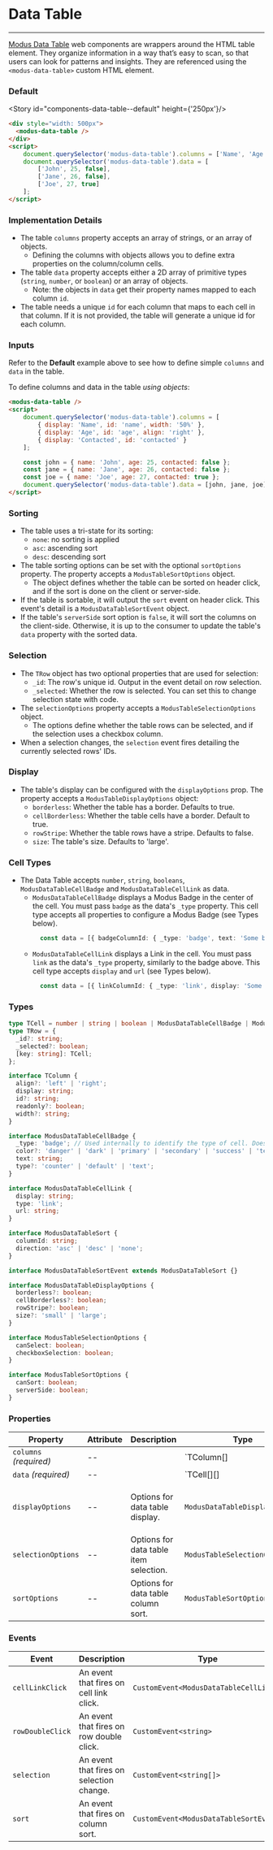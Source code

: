
# Data Table

<modus-alert type="warning" message="This component is under construction!"/>

---

[Modus Data Table](https://modus.trimble.com/components/tables/) web components are wrappers around the HTML table element.
They organize information in a way that’s easy to scan, so that users can look for patterns and insights.
They are referenced using the `<modus-data-table>` custom HTML element.

### Default

<Story id="components-data-table--default" height={'250px'}/>

```html
<div style="width: 500px">
  <modus-data-table />
</div>
<script>
    document.querySelector('modus-data-table').columns = ['Name', 'Age', 'Contacted'];
    document.querySelector('modus-data-table').data = [
        ['John', 25, false],
        ['Jane', 26, false],
        ['Joe', 27, true]
    ];
</script>
```

### Implementation Details
- The table `columns` property accepts an array of strings, or an array of objects.
  - Defining the columns with objects allows you to define extra properties on the column/column cells.
- The table `data` property accepts either a 2D array of primitive types (`string`, `number`, or `boolean`) or an array of objects.
  - Note: the objects in `data` get their property names mapped to each column `id`.
- The table needs a unique `id` for each column that maps to each cell in that column. If it is not provided, the table will generate a unique id for each column.


### Inputs
Refer to the **Default** example above to see how to define simple `columns` and `data` in the table.

To define columns and data in the table *using objects*:
```html
<modus-data-table />
<script>
    document.querySelector('modus-data-table').columns = [
        { display: 'Name', id: 'name', width: '50%' },
        { display: 'Age', id: 'age', align: 'right' },
        { display: 'Contacted', id: 'contacted' }
    ];

    const john = { name: 'John', age: 25, contacted: false };
    const jane = { name: 'Jane', age: 26, contacted: false };
    const joe = { name: 'Joe', age: 27, contacted: true };
    document.querySelector('modus-data-table').data = [john, jane, joe];
</script>
```

### Sorting
- The table uses a tri-state for its sorting:
  - `none`: no sorting is applied
  - `asc`: ascending sort
  - `desc`: descending sort
- The table sorting options can be set with the optional `sortOptions` property. The property accepts a `ModusTableSortOptions` object.
  - The object defines whether the table can be sorted on header click, and if the sort is done on the client or server-side.
- If the table is sortable, it will output the `sort` event on header click. This event's detail is a `ModusDataTableSortEvent` object.
- If the table's `serverSide` sort option is `false`, it will sort the columns on the client-side. Otherwise, it is up to the consumer to update the table's `data` property with the sorted data.

### Selection
- The `TRow` object has two optional properties that are used for selection:
  - `_id`: The row's unique id. Output in the event detail on row selection.
  - `_selected`: Whether the row is selected. You can set this to change selection state with code.
- The `selectionOptions` property accepts a `ModusTableSelectionOptions` object.
  - The options define whether the table rows can be selected, and if the selection uses a checkbox column.
- When a selection changes, the `selection` event fires detailing the currently selected rows' IDs.

### Display
- The table's display can be configured with the `displayOptions` prop. The property accepts a `ModusTableDisplayOptions` object:
  - `borderless`: Whether the table has a border. Defaults to true.
  - `cellBorderless`: Whether the table cells have a border. Default to true.
  - `rowStripe`: Whether the table rows have a stripe. Defaults to false.
  - `size`: The table's size. Defaults to 'large'.


### Cell Types
- The Data Table accepts `number`, `string`, `booleans`, `ModusDataTableCellBadge` and `ModusDataTableCellLink` as data.
  - `ModusDataTableCellBadge` displays a Modus Badge in the center of the cell. You must pass `badge` as the data's `_type` property. This cell type accepts all properties to configure a Modus Badge (see Types below).
    ```ts
      const data = [{ badgeColumnId: { _type: 'badge', text: 'Some badge text' }}];
    ```
  - `ModusDataTableCellLink` displays a Link in the cell. You must pass `link` as the data's `_type` property, similarly to the badge above. This cell type accepts `display` and `url` (see Types below).
    ```ts
      const data = [{ linkColumnId: { _type: 'link', display: 'Some link text', url: 'https://www.google.com' }}];
    ```
### Types
```ts
type TCell = number | string | boolean | ModusDataTableCellBadge | ModusDataTableCellLink;
type TRow = {
  _id?: string;
  _selected?: boolean;
  [key: string]: TCell;
};

interface TColumn {
  align?: 'left' | 'right';
  display: string;
  id?: string;
  readonly?: boolean;
  width?: string;
}

interface ModusDataTableCellBadge {
  _type: 'badge'; // Used internally to identify the type of cell. Does not set the badge's type.
  color?: 'danger' | 'dark' | 'primary' | 'secondary' | 'success' | 'tertiary' | 'warning';
  text: string;
  type?: 'counter' | 'default' | 'text';
}

interface ModusDataTableCellLink {
  display: string;
  type: 'link';
  url: string;
}

interface ModusDataTableSort {
  columnId: string;
  direction: 'asc' | 'desc' | 'none';
}

interface ModusDataTableSortEvent extends ModusDataTableSort {}

interface ModusDataTableDisplayOptions {
  borderless?: boolean;
  cellBorderless?: boolean;
  rowStripe?: boolean;
  size?: 'small' | 'large';
}

interface ModusTableSelectionOptions {
  canSelect: boolean;
  checkboxSelection: boolean;
}

interface ModusTableSortOptions {
  canSort: boolean;
  serverSide: boolean;
}
```

### Properties

| Property               | Attribute | Description                            | Type                           | Default                                                                                         |
| ---------------------- | --------- | -------------------------------------- | ------------------------------ | ----------------------------------------------------------------------------------------------- |
| `columns` _(required)_ | --        |                                        | `TColumn[] | string[]`        | `undefined`                                                                                     |
| `data` _(required)_    | --        |                                        | `TCell[][] | TRow[]`          | `undefined`                                                                                     |
| `displayOptions`       | --        | Options for data table display.        | `ModusDataTableDisplayOptions` | `{     borderless: true,     cellBorderless: true,     rowStripe: false,     size: 'large'   }` |
| `selectionOptions`     | --        | Options for data table item selection. | `ModusTableSelectionOptions`   | `{     canSelect: false,     checkboxSelection: false,   }`                                     |
| `sortOptions`          | --        | Options for data table column sort.    | `ModusTableSortOptions`        | `{     canSort: false,     serverSide: false,   }`                                              |


### Events

| Event            | Description                              | Type                                   |
| ---------------- | ---------------------------------------- | -------------------------------------- |
| `cellLinkClick`  | An event that fires on cell link click.  | `CustomEvent<ModusDataTableCellLink>`  |
| `rowDoubleClick` | An event that fires on row double click. | `CustomEvent<string>`                  |
| `selection`      | An event that fires on selection change. | `CustomEvent<string[]>`                |
| `sort`           | An event that fires on column sort.      | `CustomEvent<ModusDataTableSortEvent>` |

